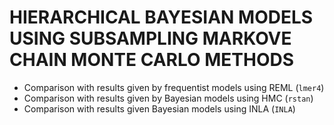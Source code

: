 # HIERARCHICAL BAYESIAN MODELS USING SUBSAMPLING MARKOVE CHAIN MONTE CARLO METHODS


- Comparison with results given by frequentist models using REML (`lmer4`)
- Comparison with results given by Bayesian models using HMC (`rstan`)
- Comparison with results given Bayesian models using INLA (`INLA`)